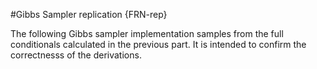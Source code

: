 #Gibbs Sampler replication {FRN-rep}

The following Gibbs sampler implementation samples from the full conditionals calculated in the previous part. It is intended to confirm the correctnesss of the derivations.
